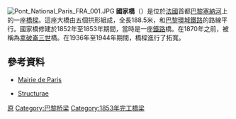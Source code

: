 {{Otheruses|subject=法國巴黎的一座橋樑|other=瑞典的同名橋樑|國家橋 (斯德哥爾摩)}}
[[File:Pont_National_Paris_FRA_001.JPG|thumb]]
'''國家橋'''（{{lang-fr|Pont National}}）是位於[[法國|法國]]首都[[巴黎|巴黎]][[塞納河|塞納河]]上的一座[[橋樑|橋樑]]。這座大橋由五個拱形組成，全長188.5米，和[[巴黎環城鐵路|巴黎環城鐵路]]的路線平行。國家橋修建於1852年至1853年期間，當時是一座[[鐵路|鐵路]]橋。在1870年之前，被稱為[[拿破崙三世|拿破崙三世]]橋。在1936年至1944年期間，橋樑進行了拓寬。

==參考資料==
{{Commons category|Pont National}}
* {{fr icon}} [https://web.archive.org/web/20090713041717/http://www.paris.fr/portail/deplacements/Portal.lut?page_id=209 Mairie de Paris]
* {{fr icon}} [http://fr.structurae.de/structures/data/index.cfm?ID=s0000192 Structurae]{{Wayback|url=http://fr.structurae.de/structures/data/index.cfm?ID=s0000192 |date=20120208095555 }}

[[Category:法国铁路桥|原]]
[[Category:巴黎桥梁|Category:巴黎桥梁]]
[[Category:1853年完工橋梁|Category:1853年完工橋梁]]